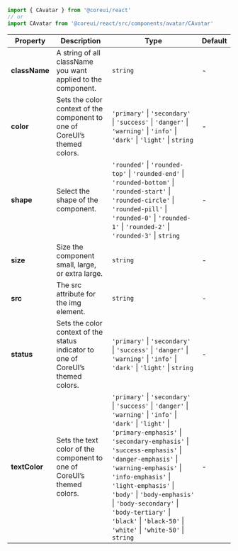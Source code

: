 
```jsx
import { CAvatar } from '@coreui/react'
// or
import CAvatar from '@coreui/react/src/components/avatar/CAvatar'
```

| Property | Description | Type | Default |
| --- | --- | --- | --- |
| **className** | A string of all className you want applied to the component. | `string` | - |
| **color** | Sets the color context of the component to one of CoreUI’s themed colors. | `'primary'` \| `'secondary'` \| `'success'` \| `'danger'` \| `'warning'` \| `'info'` \| `'dark'` \| `'light'` \| `string` | - |
| **shape** | Select the shape of the component. | `'rounded'` \| `'rounded-top'` \| `'rounded-end'` \| `'rounded-bottom'` \| `'rounded-start'` \| `'rounded-circle'` \| `'rounded-pill'` \| `'rounded-0'` \| `'rounded-1'` \| `'rounded-2'` \| `'rounded-3'` \| `string` | - |
| **size** | Size the component small, large, or extra large. | `string` | - |
| **src** | The src attribute for the img element. | `string` | - |
| **status** | Sets the color context of the status indicator to one of CoreUI’s themed colors. | `'primary'` \| `'secondary'` \| `'success'` \| `'danger'` \| `'warning'` \| `'info'` \| `'dark'` \| `'light'` \| `string` | - |
| **textColor** | Sets the text color of the component to one of CoreUI’s themed colors. | `'primary'` \| `'secondary'` \| `'success'` \| `'danger'` \| `'warning'` \| `'info'` \| `'dark'` \| `'light'` \| `'primary-emphasis'` \| `'secondary-emphasis'` \| `'success-emphasis'` \| `'danger-emphasis'` \| `'warning-emphasis'` \| `'info-emphasis'` \| `'light-emphasis'` \| `'body'` \| `'body-emphasis'` \| `'body-secondary'` \| `'body-tertiary'` \| `'black'` \| `'black-50'` \| `'white'` \| `'white-50'` \| `string` | - |

